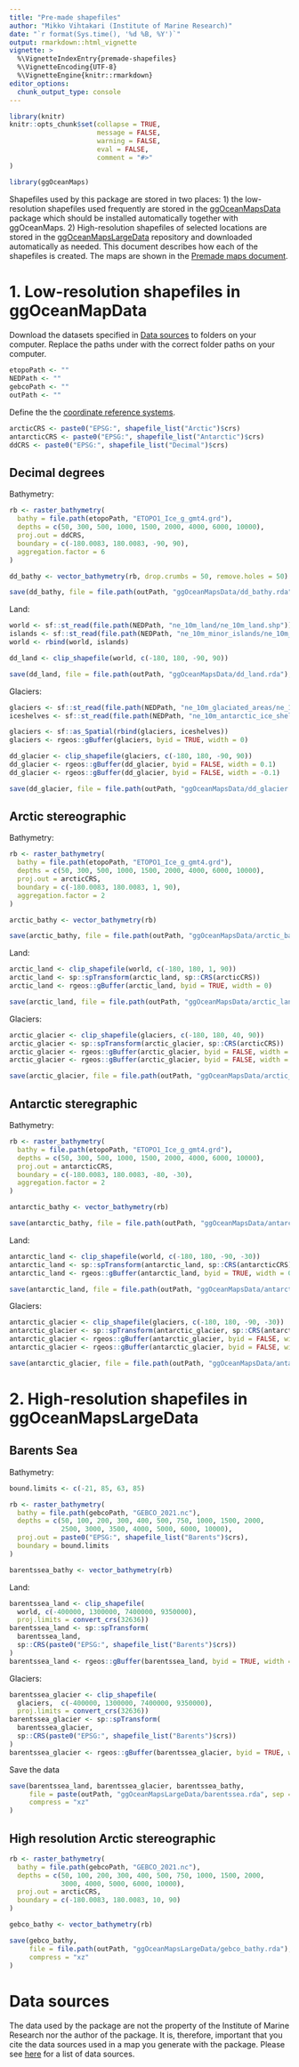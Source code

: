 ```yaml
---
title: "Pre-made shapefiles"
author: "Mikko Vihtakari (Institute of Marine Research)"
date: "`r format(Sys.time(), '%d %B, %Y')`"
output: rmarkdown::html_vignette
vignette: >
  %\VignetteIndexEntry{premade-shapefiles}
  %\VignetteEncoding{UTF-8}
  %\VignetteEngine{knitr::rmarkdown}
editor_options: 
  chunk_output_type: console
---
```


```r
library(knitr)
knitr::opts_chunk$set(collapse = TRUE, 
                      message = FALSE, 
                      warning = FALSE, 
                      eval = FALSE,
                      comment = "#>"
)

```

```r
library(ggOceanMaps)
```

Shapefiles used by this package are stored in two places: 1) the low-resolution shapefiles used frequently are stored in the [ggOceanMapsData](https://github.com/MikkoVihtakari/ggOceanMapsData) package which should be installed automatically together with ggOceanMaps. 2) High-resolution shapefiles of selected locations are stored in the [ggOceanMapsLargeData](https://github.com/MikkoVihtakari/ggOceanMapsLargeData) repository and downloaded automatically as needed. This document describes how each of the shapefiles is created. The maps are shown in the [Premade maps document](https://mikkovihtakari.github.io/ggOceanMaps/articles/premade-maps.html).

# 1. Low-resolution shapefiles in ggOceanMapData

Download the datasets specified in [Data sources](#data-sources) to folders on your computer. Replace the paths under with the correct folder paths on your computer.

```r
etopoPath <- ""
NEDPath <- ""
gebcoPath <- ""
outPath <- ""
```

Define the the [coordinate reference systems](https://mgimond.github.io/Spatial/coordinate-systems-in-r.html).

```r
arcticCRS <- paste0("EPSG:", shapefile_list("Arctic")$crs)
antarcticCRS <- paste0("EPSG:", shapefile_list("Antarctic")$crs)
ddCRS <- paste0("EPSG:", shapefile_list("Decimal")$crs)
```

## Decimal degrees

Bathymetry:

```r
rb <- raster_bathymetry(
  bathy = file.path(etopoPath, "ETOPO1_Ice_g_gmt4.grd"),
  depths = c(50, 300, 500, 1000, 1500, 2000, 4000, 6000, 10000), 
  proj.out = ddCRS, 
  boundary = c(-180.0083, 180.0083, -90, 90), 
  aggregation.factor = 6
)

dd_bathy <- vector_bathymetry(rb, drop.crumbs = 50, remove.holes = 50)

save(dd_bathy, file = file.path(outPath, "ggOceanMapsData/dd_bathy.rda"), compress = "xz")
```

Land:

```r
world <- sf::st_read(file.path(NEDPath, "ne_10m_land/ne_10m_land.shp"))
islands <- sf::st_read(file.path(NEDPath, "ne_10m_minor_islands/ne_10m_minor_islands.shp"))
world <- rbind(world, islands)

dd_land <- clip_shapefile(world, c(-180, 180, -90, 90))

save(dd_land, file = file.path(outPath, "ggOceanMapsData/dd_land.rda"), compress = "xz")
```

Glaciers:

```r
glaciers <- sf::st_read(file.path(NEDPath, "ne_10m_glaciated_areas/ne_10m_glaciated_areas.shp"))
iceshelves <- sf::st_read(file.path(NEDPath, "ne_10m_antarctic_ice_shelves_polys/ne_10m_antarctic_ice_shelves_polys.shp"))

glaciers <- sf::as_Spatial(rbind(glaciers, iceshelves))
glaciers <- rgeos::gBuffer(glaciers, byid = TRUE, width = 0)

dd_glacier <- clip_shapefile(glaciers, c(-180, 180, -90, 90))
dd_glacier <- rgeos::gBuffer(dd_glacier, byid = FALSE, width = 0.1)
dd_glacier <- rgeos::gBuffer(dd_glacier, byid = FALSE, width = -0.1)

save(dd_glacier, file = file.path(outPath, "ggOceanMapsData/dd_glacier.rda"), compress = "xz")
```

## Arctic stereographic

Bathymetry:

```r
rb <- raster_bathymetry(
  bathy = file.path(etopoPath, "ETOPO1_Ice_g_gmt4.grd"), 
  depths = c(50, 300, 500, 1000, 1500, 2000, 4000, 6000, 10000), 
  proj.out = arcticCRS, 
  boundary = c(-180.0083, 180.0083, 1, 90), 
  aggregation.factor = 2
)

arctic_bathy <- vector_bathymetry(rb)

save(arctic_bathy, file = file.path(outPath, "ggOceanMapsData/arctic_bathy.rda"), compress = "xz")
```

Land:

```r
arctic_land <- clip_shapefile(world, c(-180, 180, 1, 90))
arctic_land <- sp::spTransform(arctic_land, sp::CRS(arcticCRS))
arctic_land <- rgeos::gBuffer(arctic_land, byid = TRUE, width = 0)

save(arctic_land, file = file.path(outPath, "ggOceanMapsData/arctic_land.rda"), compress = "xz")
```

Glaciers:

```r
arctic_glacier <- clip_shapefile(glaciers, c(-180, 180, 40, 90))
arctic_glacier <- sp::spTransform(arctic_glacier, sp::CRS(arcticCRS))
arctic_glacier <- rgeos::gBuffer(arctic_glacier, byid = FALSE, width = 1000)
arctic_glacier <- rgeos::gBuffer(arctic_glacier, byid = FALSE, width = -1000)

save(arctic_glacier, file = file.path(outPath, "ggOceanMapsData/arctic_glacier.rda"), compress = "xz")
```

## Antarctic steregraphic

Bathymetry:

```r
rb <- raster_bathymetry(
  bathy = file.path(etopoPath, "ETOPO1_Ice_g_gmt4.grd"), 
  depths = c(50, 300, 500, 1000, 1500, 2000, 4000, 6000, 10000), 
  proj.out = antarcticCRS, 
  boundary = c(-180.0083, 180.0083, -80, -30), 
  aggregation.factor = 2
)

antarctic_bathy <- vector_bathymetry(rb)

save(antarctic_bathy, file = file.path(outPath, "ggOceanMapsData/antarctic_bathy.rda"), compress = "xz")
```

Land:

```r
antarctic_land <- clip_shapefile(world, c(-180, 180, -90, -30))
antarctic_land <- sp::spTransform(antarctic_land, sp::CRS(antarcticCRS))
antarctic_land <- rgeos::gBuffer(antarctic_land, byid = TRUE, width = 0)

save(antarctic_land, file = file.path(outPath, "ggOceanMapsData/antarctic_land.rda"), compress = "xz")
```

Glaciers:

```r
antarctic_glacier <- clip_shapefile(glaciers, c(-180, 180, -90, -30))
antarctic_glacier <- sp::spTransform(antarctic_glacier, sp::CRS(antarcticCRS))
antarctic_glacier <- rgeos::gBuffer(antarctic_glacier, byid = FALSE, width = 1000)
antarctic_glacier <- rgeos::gBuffer(antarctic_glacier, byid = FALSE, width = -1000)

save(antarctic_glacier, file = file.path(outPath, "ggOceanMapsData/antarctic_glacier.rda"), compress = "xz")
```

# 2. High-resolution shapefiles in ggOceanMapsLargeData

## Barents Sea

Bathymetry:

```r
bound.limits <- c(-21, 85, 63, 85)

rb <- raster_bathymetry(
  bathy = file.path(gebcoPath, "GEBCO_2021.nc"), 
  depths = c(50, 100, 200, 300, 400, 500, 750, 1000, 1500, 2000, 
             2500, 3000, 3500, 4000, 5000, 6000, 10000), 
  proj.out = paste0("EPSG:", shapefile_list("Barents")$crs), 
  boundary = bound.limits
)

barentssea_bathy <- vector_bathymetry(rb)
```

Land:

```r
barentssea_land <- clip_shapefile(
  world, c(-400000, 1300000, 7400000, 9350000), 
  proj.limits = convert_crs(32636))
barentssea_land <- sp::spTransform(
  barentssea_land, 
  sp::CRS(paste0("EPSG:", shapefile_list("Barents")$crs))
)
barentssea_land <- rgeos::gBuffer(barentssea_land, byid = TRUE, width = 0)
```

Glaciers:

```r
barentssea_glacier <- clip_shapefile(
  glaciers,  c(-400000, 1300000, 7400000, 9350000), 
  proj.limits = convert_crs(32636))
barentssea_glacier <- sp::spTransform(
  barentssea_glacier, 
  sp::CRS(paste0("EPSG:", shapefile_list("Barents")$crs))
)
barentssea_glacier <- rgeos::gBuffer(barentssea_glacier, byid = TRUE, width = 0)
```

Save the data

```r
save(barentssea_land, barentssea_glacier, barentssea_bathy,
     file = paste(outPath, "ggOceanMapsLargeData/barentssea.rda", sep = "/"),
     compress = "xz"
)
```

## High resolution Arctic stereographic

```r
rb <- raster_bathymetry(
  bathy = file.path(gebcoPath, "GEBCO_2021.nc"), 
  depths = c(50, 100, 200, 300, 400, 500, 750, 1000, 1500, 2000, 
             3000, 4000, 5000, 6000, 10000), 
  proj.out = arcticCRS, 
  boundary = c(-180.0083, 180.0083, 10, 90)
)

gebco_bathy <- vector_bathymetry(rb)

save(gebco_bathy, 
     file = file.path(outPath, "ggOceanMapsLargeData/gebco_bathy.rda"),
     compress = "xz"
)
```

# Data sources

The data used by the package are not the property of the Institute of Marine Research nor the author of the package. It is, therefore, important that you cite the data sources used in a map you generate with the package. Please see [here](https://mikkovihtakari.github.io/ggOceanMaps/#citations-and-data-sources) for a list of data sources. 
